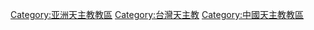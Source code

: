 [[Category:亚洲天主教教區|Category:亚洲天主教教區]]
[[Category:台灣天主教|Category:台灣天主教]]
[[Category:中國天主教教區|Category:中國天主教教區]]